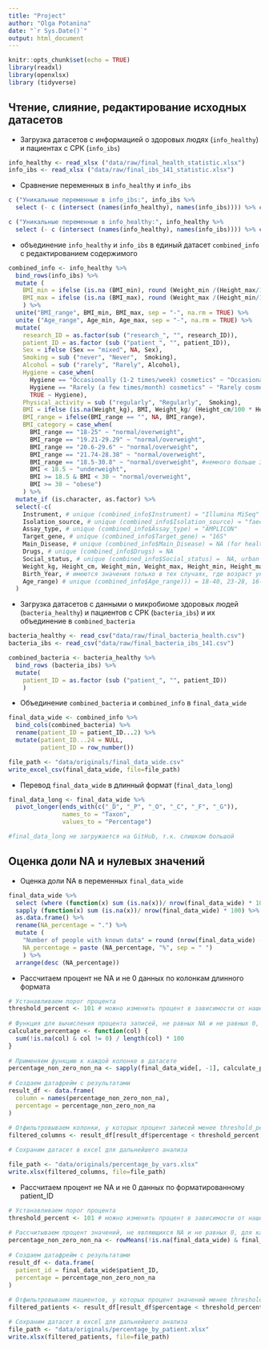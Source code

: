 ```yaml
---
title: "Project"
author: "Olga Potanina"
date: "`r Sys.Date()`"
output: html_document
---
```


```r
knitr::opts_chunk$set(echo = TRUE)
library(readxl)
library(openxlsx)
library (tidyverse)
```

## Чтение, слияние, редактирование исходных датасетов

-   Загрузка датасетов с информацией о здоровых людях (`info_healthy`) и пациентах с СРК (`info_ibs`)

```r
info_healthy <- read_xlsx ("data/raw/final_health_statistic.xlsx")
info_ibs <- read_xlsx ("data/raw/final_ibs_141_statistic.xlsx")
```

-   Сравнение переменных в `info_healthy` и `info_ibs`

```r
c ("Уникальные переменные в info_ibs:", info_ibs %>% 
  select (- c (intersect (names(info_healthy), names(info_ibs)))) %>% colnames() )

c ("Уникальные переменные в info_healthy:", info_healthy %>% 
  select (- c (intersect (names(info_healthy), names(info_ibs)))) %>% colnames())
```

-   объединение `info_healthy` и `info_ibs` в единый датасет `combined_info` c редактированием содержимого

```r
combined_info <- info_healthy %>% 
  bind_rows(info_ibs) %>%
  mutate (
    BMI_min = ifelse (is.na (BMI_min), round (Weight_min /(Height_max/100 * Height_max/100), 2), BMI_min),
    BMI_max = ifelse (is.na (BMI_max), round (Weight_max /(Height_min/100 * Height_min/100), 2), BMI_max)
    ) %>% 
  unite("BMI_range", BMI_min, BMI_max, sep = "-", na.rm = TRUE) %>%
  unite ("Age_range", Age_min, Age_max, sep = "-", na.rm = TRUE) %>%
  mutate(
    research_ID = as.factor(sub ("research_", "", research_ID)),
    patient_ID = as.factor (sub ("patient_", "", patient_ID)),
    Sex = ifelse (Sex == "mixed", NA, Sex),
    Smoking = sub ("never", "Never",  Smoking),
    Alcohol = sub ("rarely", "Rarely", Alcohol),
    Hygiene = case_when(
      Hygiene == "Occasionally (1-2 times/week) cosmetics" ~ "Occasionally cosmetics (1-2 times/week)",
      Hygiene == "Rarely (a few times/month) cosmetics" ~ "Rarely cosmetics (a few times/month)",
      TRUE ~ Hygiene),
    Physical_activity = sub ("regularly", "Regularly",  Smoking),
    BMI = ifelse (is.na(Weight_kg), BMI, Weight_kg/ (Height_cm/100 * Height_cm/100)),
    BMI_range = ifelse(BMI_range == "", NA, BMI_range),
    BMI_category = case_when(
      BMI_range == "18-25" ~ "normal/overweight",
      BMI_range == "19.21-29.29" ~ "normal/overweight",
      BMI_range == "20.6-29.6" ~ "normal/overweight",
      BMI_range == "21.74-28.38" ~ "normal/overweight",
      BMI_range == "18.5-30.8" ~ "normal/overweight", #немного больше 30
      BMI < 18.5 ~ "underweight",
      BMI >= 18.5 & BMI < 30 ~ "normal/overweight",
      BMI >= 30 ~ "obese")
    ) %>% 
  mutate_if (is.character, as.factor) %>% 
  select(-c(
    Instrument, # unique (combined_info$Instrument) = "Illumina MiSeq" 
    Isolation_source, # unique (combined_info$Isolation_source) = "faeces" 
    Assay_type, # unique (combined_info$Assay_type) = "AMPLICON"
    Target_gene, # unique (combined_info$Target_gene) = "16S"
    Main_Disease, # unique (combined_info$Main_Disease) = NA (for healthy), 141 (for ibs)
    Drugs, # unique (combined_info$Drugs) = NA
    Social_status, # unique (combined_info$Social_status) =  NA, urban 
    Weight_kg, Height_cm, Weight_min, Weight_max, Height_min, Height_max, BMI_range, #использованы для создания BMI_category, уменьшения количества NA в BMI
    Birth_Year, # имеются значения только в тех случаях, где возраст уже известен
    Age_range) # unique (combined_info$Age_range))) = 18-40, 23-28, 16-42, 21-43, 28-54
  )

```

-   Загрузка датасетов с данными о микробиоме здоровых людей (`bacteria_healthy`) и пациентов с СРК (`bacteria_ibs`) и их объединение в `combined_bacteria`

```r
bacteria_healthy <- read_csv("data/raw/final_bacteria_health.csv")
bacteria_ibs <- read_csv("data/raw/final_bacteria_ibs_141.csv")

combined_bacteria <- bacteria_healthy %>% 
  bind_rows (bacteria_ibs) %>% 
  mutate(
    patient_ID = as.factor (sub ("patient_", "", patient_ID))
    )

```

-   Объединение `combined_bacteria` и `combined_info` в `final_data_wide`

```r
final_data_wide <- combined_info %>% 
  bind_cols(combined_bacteria) %>% 
  rename(patient_ID = patient_ID...2) %>% 
  mutate(patient_ID...24 = NULL,
         patient_ID = row_number())

file_path <- "data/originals/final_data_wide.csv"
write_excel_csv(final_data_wide, file=file_path)
```

- Перевод `final_data_wide` в длинный формат (`final_data_long`)
```r
final_data_long <- final_data_wide %>% 
  pivot_longer(ends_with(c("_D", "_P", "_O", "_C", "_F", "_G")),
               names_to = "Taxon", 
               values_to = "Percentage")

#final_data_long не загружается на GitHub, т.к. слишком большой

```


## Оценка доли NA и нулевых значений

-   Оценка доли NA в переменных `final_data_wide`

```r
final_data_wide %>% 
  select (where (function(x) sum (is.na(x))/ nrow(final_data_wide) * 100 > 0)) %>% 
  sapply (function(x) sum (is.na(x))/ nrow(final_data_wide) * 100) %>% round(1) %>% 
  as.data.frame() %>% 
  rename(NA_percentage = ".") %>% 
  mutate (
    "Number of people with known data" = round (nrow(final_data_wide) - NA_percentage/100 * nrow(final_data_wide),1),
    NA_percentage = paste (NA_percentage, "%", sep = " ")
    ) %>% 
  arrange(desc (NA_percentage))

```

-   Рассчитаем процент не NA и не 0 данных по колонкам длинного формата

```r
# Устанавливаем порог процента 
threshold_percent <- 101 # можно изменить процент в зависимости от нашего решения, пока выводим все переменные 
 
# Функция для вычисления процента записей, не равных NA и не равных 0, для каждой колонки 
calculate_percentage <- function(col) { 
  sum(!is.na(col) & col != 0) / length(col) * 100 
} 
 
# Применяем функцию к каждой колонке в датасете 
percentage_non_zero_non_na <- sapply(final_data_wide[, -1], calculate_percentage) 
 
# Создаем датафрейм с результатами 
result_df <- data.frame( 
  column = names(percentage_non_zero_non_na), 
  percentage = percentage_non_zero_non_na 
) 
 
# Отфильтровываем колонки, у которых процент записей менее threshold_percent% 
filtered_columns <- result_df[result_df$percentage < threshold_percent, ]

# Сохраним датасет в excel для дальнейшего анализа

file_path <- "data/originals/percentage_by_vars.xlsx"
write.xlsx(filtered_columns, file=file_path)
```

-   Рассчитаем процент не NA и не 0 данных по форматированному patient_ID

```r
# Устанавливаем порог процента 
threshold_percent <- 101 # можно изменить процент в зависимости от нашего решения, пока выводим все patient_ID 
 
# Рассчитываем процент значений, не являющихся NA и не равных 0, для каждого пациента 
percentage_non_zero_non_na <- rowMeans(!is.na(final_data_wide) & final_data_wide != 0, na.rm = TRUE) * 100 
 
# Создаем датафрейм с результатами 
result_df <- data.frame( 
  patient_id = final_data_wide$patient_ID, 
  percentage = percentage_non_zero_non_na 
) 
 
# Отфильтровываем пациентов, у которых процент значений менее threshold_percent% 
filtered_patients <- result_df[result_df$percentage < threshold_percent, ] 

# Сохраним датасет в excel для дальнейшего анализа 
file_path <- "data/originals/percentage_by_patient.xlsx"
write.xlsx(filtered_patients, file=file_path)
```
